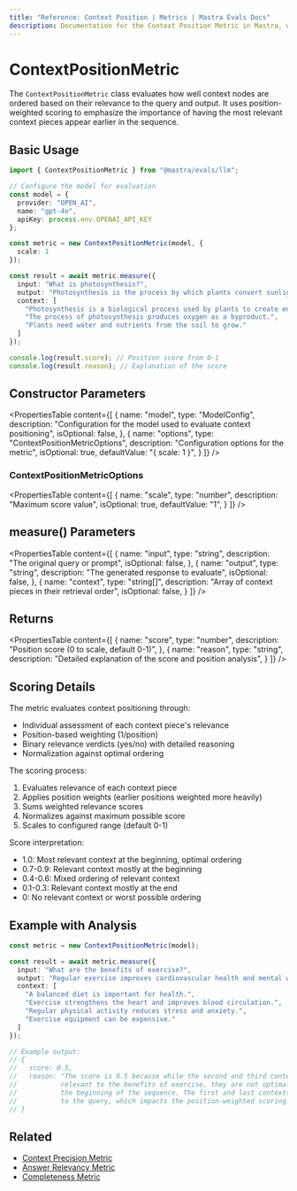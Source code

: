 ```yaml
---
title: "Reference: Context Position | Metrics | Mastra Evals Docs"
description: Documentation for the Context Position Metric in Mastra, which evaluates the ordering of context nodes based on their relevance to the query and output.
---
```


# ContextPositionMetric

The `ContextPositionMetric` class evaluates how well context nodes are ordered based on their relevance to the query and output. It uses position-weighted scoring to emphasize the importance of having the most relevant context pieces appear earlier in the sequence.

## Basic Usage

```typescript
import { ContextPositionMetric } from "@mastra/evals/llm";

// Configure the model for evaluation
const model = {
  provider: "OPEN_AI",
  name: "gpt-4o",
  apiKey: process.env.OPENAI_API_KEY
};

const metric = new ContextPositionMetric(model, {
  scale: 1
});

const result = await metric.measure({
  input: "What is photosynthesis?",
  output: "Photosynthesis is the process by which plants convert sunlight into energy.",
  context: [
    "Photosynthesis is a biological process used by plants to create energy from sunlight.",
    "The process of photosynthesis produces oxygen as a byproduct.",
    "Plants need water and nutrients from the soil to grow."
  ]
});

console.log(result.score); // Position score from 0-1
console.log(result.reason); // Explanation of the score
```

## Constructor Parameters

<PropertiesTable
  content={[
    {
      name: "model",
      type: "ModelConfig",
      description: "Configuration for the model used to evaluate context positioning",
      isOptional: false,
    },
    {
      name: "options",
      type: "ContextPositionMetricOptions",
      description: "Configuration options for the metric",
      isOptional: true,
      defaultValue: "{ scale: 1 }",
    }
  ]}
/>

### ContextPositionMetricOptions

<PropertiesTable
  content={[
    {
      name: "scale",
      type: "number",
      description: "Maximum score value",
      isOptional: true,
      defaultValue: "1",
    }
  ]}
/>

## measure() Parameters

<PropertiesTable
  content={[
    {
      name: "input",
      type: "string",
      description: "The original query or prompt",
      isOptional: false,
    },
    {
      name: "output",
      type: "string",
      description: "The generated response to evaluate",
      isOptional: false,
    },
    {
      name: "context",
      type: "string[]",
      description: "Array of context pieces in their retrieval order",
      isOptional: false,
    }
  ]}
/>

## Returns

<PropertiesTable
  content={[
    {
      name: "score",
      type: "number",
      description: "Position score (0 to scale, default 0-1)",
    },
    {
      name: "reason",
      type: "string",
      description: "Detailed explanation of the score and position analysis",
    }
  ]}
/>

## Scoring Details

The metric evaluates context positioning through:
- Individual assessment of each context piece's relevance
- Position-based weighting (1/position)
- Binary relevance verdicts (yes/no) with detailed reasoning
- Normalization against optimal ordering

The scoring process:
1. Evaluates relevance of each context piece
2. Applies position weights (earlier positions weighted more heavily)
3. Sums weighted relevance scores
4. Normalizes against maximum possible score
5. Scales to configured range (default 0-1)

Score interpretation:
- 1.0: Most relevant context at the beginning, optimal ordering
- 0.7-0.9: Relevant context mostly at the beginning
- 0.4-0.6: Mixed ordering of relevant context
- 0.1-0.3: Relevant context mostly at the end
- 0: No relevant context or worst possible ordering

## Example with Analysis

```typescript
const metric = new ContextPositionMetric(model);

const result = await metric.measure({
  input: "What are the benefits of exercise?",
  output: "Regular exercise improves cardiovascular health and mental wellbeing.",
  context: [
    "A balanced diet is important for health.",
    "Exercise strengthens the heart and improves blood circulation.",
    "Regular physical activity reduces stress and anxiety.",
    "Exercise equipment can be expensive."
  ]
});

// Example output:
// {
//   score: 0.5,
//   reason: "The score is 0.5 because while the second and third contexts are highly 
//           relevant to the benefits of exercise, they are not optimally positioned at 
//           the beginning of the sequence. The first and last contexts are not relevant 
//           to the query, which impacts the position-weighted scoring."
// }
```

## Related

- [Context Precision Metric](./context-precision)
- [Answer Relevancy Metric](./answer-relevancy)
- [Completeness Metric](./completeness) 